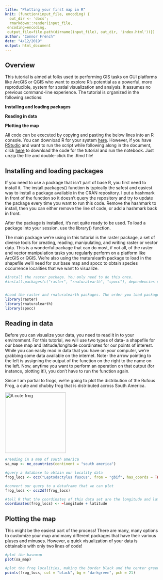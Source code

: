 ```yaml
---
title: "Plotting your first map in R"
knit: (function(input_file, encoding) {
  out_dir <- 'docs';
  rmarkdown::render(input_file,
 encoding=encoding,
 output_file=file.path(dirname(input_file), out_dir, 'index.html'))})
author: "Connor French"
date: "4/12/2019"
output: html_document
---
```

## Overview
This tutorial is aimed at folks used to performing GIS tasks on GUI platforms like ArcGIS or QGIS who want to explore R's potential as a powerful, more reproducible, system for spatial visualization and analysis. It assumes no previous command-line experience. The tutorial is organized in the following sections:

**Installing and loading packages**

**Reading in data**

**Plotting the map**

All code can be executed by copying and pasting the below lines into an R console. You can download R for your system [here](https://cran.r-project.org/). However, if you have [RStudio](https://www.rstudio.com/products/rstudio/download/) and want to run the script while following along in the document, click [here](https://github.com/connor-french/maps-in-r-tutorial/archive/master.zip) to download the code for the tutorial and run the notebook. Just unzip the file and double-click the .Rmd file! 

## Installing and loading packages
If you need to use a package that isn't part of base R, you first need to install it. The install.packages() function is typically the safest and easiest way to install a package available in the CRAN repository. I put a hashmark in front of the function so it doesn't query the repository and try to update the package every time you want to run this code. Remove the hashmark to install, then you can either remove the line of code, or add a hashmark back in front.

After the package is installed, it's not quite ready to be used. To load a package into your session, use the library() function. 

The main package we're using in this tutorial is the raster package, a set of diverse tools for creating, reading, manipulating, and
writing raster or vector data. This is a wonderful package that can do most, if not all, of the raster and vector manipulation tasks you regularly perform on a platform like ArcGIS or QGIS.
We're also using the rnaturalearth package to load in the shapefile we'll need for our base map and spocc to obtain species occurrence localities that we want to visualize.
```r
#Install the raster package. You only need to do this once.
#install.packages(c("raster", "rnaturalearth", "spocc"), dependencies = TRUE)


#Load the raster and rnaturalearth packages. The order you load packages matters, because some packages use similar function names and the last loaded package supercedes priority for function name.
library(raster)
library(rnaturalearth)
library(spocc)
```

## Reading in data

Before you can visualize your data, you need to read it in to your environment. For this tutorial, we will use two types of data- a shapefile for our base map and latitude/longitude coordinates for our points of interest. While you can easily read in data that you have on your computer, we're grabbing some data available on the internet. Note- the arrow pointing to the left is assigning the output of the function on the right to the name on the left. Now, anytime you want to perform an operation on that output (for instance, plotting it!), you don't have to run the function again.

Since I am partial to frogs, we're going to plot the distribution of the Rufous Frog, a cute and chubby frog that is distributed across South America. 

<img src="https://upload.wikimedia.org/wikipedia/commons/thumb/5/53/Leptodactylus_fuscus01c.jpg/270px-Leptodactylus_fuscus01c.jpg" alt="A cute frog" width="200"/>
```r
#reading in a map of south america
sa_map <- ne_countries(continent = "south america")

#query a database to obtain our locality data
frog_locs <- occ("Leptodactylus fuscus", from = "gbif", has_coords = TRUE)

#convert our query to a dataframe that we can plot
frog_locs <- occ2df(frog_locs)

#tell R that the coordinates of this data set are the longitude and latitude variables
coordinates(frog_locs) <- ~longitude + latitude

```


## Plotting the map
This might be the easiest part of the process! There are many, many options to customize your map and many different packages that have their various pluses and minuses. However, a quick visualization of your data is obtainable with only two lines of code!

```r
#plot the basemap 
plot(sa_map)

#plot the frog localities, making the border black and the center green
points(frog_locs, col = "black", bg = "darkgreen", pch = 21)
```




